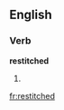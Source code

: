 ==English==

===Verb===
'''restitched'''

# {{present participle of|[[restitch]]}}

[[fr:restitched]]